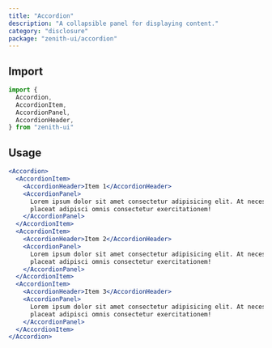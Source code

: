 ```yaml
---
title: "Accordion"
description: "A collapsible panel for displaying content."
category: "disclosure"
package: "zenith-ui/accordion"
---
```


## Import

```jsx
import {
  Accordion,
  AccordionItem,
  AccordionPanel,
  AccordionHeader,
} from "zenith-ui"
```

## Usage

```jsx
<Accordion>
  <AccordionItem>
    <AccordionHeader>Item 1</AccordionHeader>
    <AccordionPanel>
      Lorem ipsum dolor sit amet consectetur adipisicing elit. At necessitatibus
      placeat adipisci omnis consectetur exercitationem!
    </AccordionPanel>
  </AccordionItem>
  <AccordionItem>
    <AccordionHeader>Item 2</AccordionHeader>
    <AccordionPanel>
      Lorem ipsum dolor sit amet consectetur adipisicing elit. At necessitatibus
      placeat adipisci omnis consectetur exercitationem!
    </AccordionPanel>
  </AccordionItem>
  <AccordionItem>
    <AccordionHeader>Item 3</AccordionHeader>
    <AccordionPanel>
      Lorem ipsum dolor sit amet consectetur adipisicing elit. At necessitatibus
      placeat adipisci omnis consectetur exercitationem!
    </AccordionPanel>
  </AccordionItem>
</Accordion>
```
